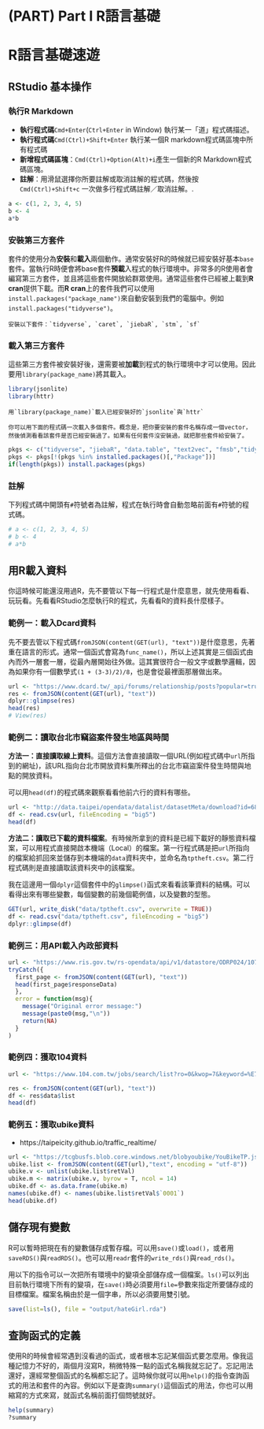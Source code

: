 # (PART) Part I R語言基礎 {-}

# R語言基礎速遊

## RStudio 基本操作

### 執行R Markdown

* **執行程式碼**`Cmd+Enter`(`Ctrl+Enter` in Window) 執行某一「道」程式碼描述。
* **執行程式碼**`Cmd(Ctrl)+Shift+Enter` 執行某一個R markdown程式碼區塊中所有程式碼
* **新增程式碼區塊**：`Cmd(Ctrl)+Option(Alt)+i`產生一個新的R Markdown程式碼區塊。
* **註解**：用滑鼠選擇你所要註解或取消註解的程式碼，然後按`Cmd(Ctrl)+Shift+c` 一次做多行程式碼註解／取消註解。.

```r
a <- c(1, 2, 3, 4, 5)
b <- 4
a*b
```

### 安裝第三方套件

套件的使用分為**安裝**和**載入**兩個動作。通常安裝好R的時候就已經安裝好基本`base`套件。當執行R時便會將base套件**預載**入程式的執行環境中。非常多的R使用者會編寫第三方套件，並且將這些套件開放給群眾使用。通常這些套件已經被上載到**R cran**提供下載。而**R cran**上的套件我們可以使用`install.packages("package_name")`來自動安裝到我們的電腦中。例如`install.packages("tidyverse")`。

```exercise
安裝以下套件：`tidyverse`, `caret`, `jiebaR`, `stm`, `sf`
```

### 載入第三方套件

這些第三方套件被安裝好後，還需要被**加載**到程式的執行環境中才可以使用。因此要用`library(package_name)`將其載入。

```r
library(jsonlite)
library(httr)
```

```exercise
用`library(package_name)`載入已經安裝好的`jsonlite`與`httr`
```

```exercise
你可以用下面的程式碼一次載入多個套件。概念是，把你要安裝的套件名稱存成一個vector，然後偵測看看該套件是否已經安裝過了。如果有任何套件沒安裝過，就把那些套件給安裝了。
```

```r
pkgs <- c("tidyverse", "jiebaR", "data.table", "text2vec", "fmsb","tidyr")
pkgs <- pkgs[!(pkgs %in% installed.packages()[,"Package"])] 
if(length(pkgs)) install.packages(pkgs)
```


### 註解

下列程式碼中開頭有`#`符號者為註解，程式在執行時會自動忽略前面有`#`符號的程式碼。

```r
# a <- c(1, 2, 3, 4, 5)
# b <- 4
# a*b
```




## 用R載入資料

你這時候可能還沒用過R，先不要管以下每一行程式是什麼意思，就先使用看看、玩玩看。先看看RStudio怎麼執行R的程式，先看看R的資料長什麼樣子。

### 範例一：載入Dcard資料

先不要去管以下程式碼`fromJSON(content(GET(url), "text"))`是什麼意思，先著重在語言的形式。通常一個函式會寫為`func_name()`，所以上述其實是三個函式由內而外一層套一層，從最內層開始往外做。這其實很符合一般文字或數學邏輯，因為如果你有一個數學式`(1 + (3-3)/2)/8`，也是會從最裡面那層做出來。

```r
url <- "https://www.dcard.tw/_api/forums/relationship/posts?popular=true"
res <- fromJSON(content(GET(url), "text"))
dplyr::glimpse(res)
head(res)
# View(res)

```



### 範例二：讀取台北市竊盜案件發生地區與時間

**方法一：直接讀取線上資料**。這個方法會直接讀取一個URL(例如程式碼中`url`所指到的網址)，該URL指向台北市開放資料集所釋出的台北市竊盜案件發生時間與地點的開放資料。

可以用`head(df)`的程式碼來觀察看看他前六行的資料有哪些。
```r
url <- "http://data.taipei/opendata/datalist/datasetMeta/download?id=68785231-d6c5-47a1-b001-77eec70bec02&rid=34a4a431-f04d-474a-8e72-8d3f586db3df"
df <- read.csv(url, fileEncoding = "big5")
head(df)
```

**方法二：讀取已下載的資料檔案**。有時候所拿到的資料是已經下載好的靜態資料檔案，可以用程式直接開啟本機端（Local）的檔案。第一行程式碼是把`url`所指向的檔案給抓回來並儲存到本機端的`data`資料夾中，並命名為`tptheft.csv`。第二行程式碼則是直接讀取該資料夾中的該檔案。

我在這邊用一個`dplyr`這個套件中的`glimpse()`函式來看看該筆資料的結構。可以看得出來有哪些變數，每個變數的前幾個範例值，以及變數的型態。

```r
GET(url, write_disk("data/tptheft.csv", overwrite = TRUE))
df <- read.csv("data/tptheft.csv", fileEncoding = "big5")
dplyr::glimpse(df)
```


### 範例三：用API載入內政部資料

```r
url <- "https://www.ris.gov.tw/rs-opendata/api/v1/datastore/ODRP024/107?page=1"
tryCatch({
  first_page <- fromJSON(content(GET(url), "text"))
  head(first_page$responseData)
  },
  error = function(msg){
    message("Original error message:")
    message(paste0(msg,"\n"))
    return(NA)
  }
)

```




### 範例四：獲取104資料

```r
url <- "https://www.104.com.tw/jobs/search/list?ro=0&kwop=7&keyword=%E7%88%AC%E8%9F%B2&order=1&asc=0&page=3&mode=s&jobsource=2018indexpoc"

res <- fromJSON(content(GET(url), "text"))
df <- res$data$list
head(df)
```




### 範例五：獲取ubike資料

- https://taipeicity.github.io/traffic_realtime/
```r
url <- "https://tcgbusfs.blob.core.windows.net/blobyoubike/YouBikeTP.json"
ubike.list <- fromJSON(content(GET(url),"text", encoding = "utf-8"))
ubike.v <- unlist(ubike.list$retVal)
ubike.m <- matrix(ubike.v, byrow = T, ncol = 14)
ubike.df <- as.data.frame(ubike.m)
names(ubike.df) <- names(ubike.list$retVal$`0001`)
head(ubike.df)
```

## 儲存現有變數

R可以暫時把現在有的變數儲存成暫存檔。可以用`save()`或`load()`，或者用`saveRDS()`與`readRDS()`。也可以用`readr`套件的`write_rds()`與`read_rds()`。

用以下的指令可以一次把所有環境中的變項全部儲存成一個檔案。`ls()`可以列出目前執行環境下所有的變項，在`save()`時必須要用`file=`參數來指定所要儲存成的目標檔案。檔案名稱由於是一個字串，所以必須要用雙引號。


```r
save(list=ls(), file = "output/hateGirl.rda")
```

## 查詢函式的定義

使用R的時候會經常遇到沒看過的函式，或者根本忘記某個函式要怎麼用。像我這種記憶力不好的，兩個月沒寫R，稍微特殊一點的函式名稱我就忘記了。忘記用法還好，還經常整個函式的名稱都忘記了。這時候你就可以用`help()`的指令查詢函式的用法和套件的內容。例如以下是查詢`summary()`這個函式的用法，你也可以用縮寫的方式來寫，就函式名稱前面打個問號就好。

```r
help(summary)
?summary
```
